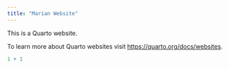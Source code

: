 ```yaml
---
title: "Marian Website"
---
```


This is a Quarto website.

To learn more about Quarto websites visit <https://quarto.org/docs/websites>.

```r
1 + 1
```

